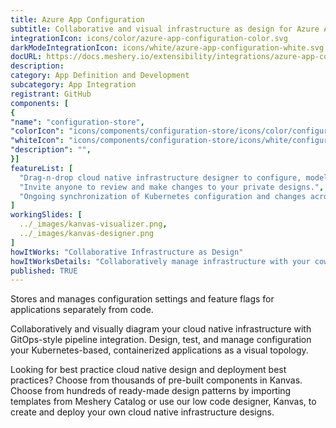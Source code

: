 ```yaml
---
title: Azure App Configuration
subtitle: Collaborative and visual infrastructure as design for Azure App Configuration
integrationIcon: icons/color/azure-app-configuration-color.svg
darkModeIntegrationIcon: icons/white/azure-app-configuration-white.svg
docURL: https://docs.meshery.io/extensibility/integrations/azure-app-configuration
description: 
category: App Definition and Development
subcategory: App Integration
registrant: GitHub
components: [
{
"name": "configuration-store",
"colorIcon": "icons/components/configuration-store/icons/color/configuration-store-color.svg",
"whiteIcon": "icons/components/configuration-store/icons/white/configuration-store-white.svg",
"description": "",
}]
featureList: [
  "Drag-n-drop cloud native infrastructure designer to configure, model, and deploy your workloads.",
  "Invite anyone to review and make changes to your private designs.",
  "Ongoing synchronization of Kubernetes configuration and changes across any number of clusters."
]
workingSlides: [
  ../_images/kanvas-visualizer.png,
  ../_images/kanvas-designer.png
]
howItWorks: "Collaborative Infrastructure as Design"
howItWorksDetails: "Collaboratively manage infrastructure with your coworkers synchronously sharing the same designs."
published: TRUE
---
```

<p>
Stores and manages configuration settings and feature flags for applications separately from code.
</p>
<p>
    Collaboratively and visually diagram your cloud native infrastructure with GitOps-style pipeline integration. Design, test, and manage configuration your Kubernetes-based, containerized applications as a visual topology.
</p>
<p>
    Looking for best practice cloud native design and deployment best practices? Choose from thousands of pre-built components in Kanvas. Choose from hundreds of ready-made design patterns by importing templates from Meshery Catalog or use our low code designer, Kanvas, to create and deploy your own cloud native infrastructure designs.
</p>
